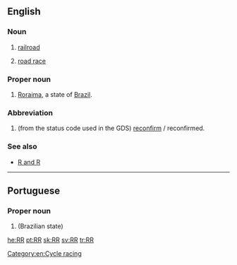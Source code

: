 {{also|R.R.|R&R}}
==English==

===Noun===
{{en-noun}}

# [[railroad]]
# {{context|cycling|lang=en}} [[road race]]

===Proper noun===
{{en-proper noun}}

# [[Roraima]], a state of [[Brazil]].

===Abbreviation===
{{en-abbr}}

# {{context|aviation|travel|dated|lang=en}} (from the status code used in the GDS) [[reconfirm]] / reconfirmed.

===See also===
* [[R and R]]

[[Category:en:Cycle racing]]
----

==Portuguese==

===Proper noun===
{{pt-proper noun}}

# {{abbreviation of|Roraima|lang=pt|nodot=1}} (Brazilian state)

[[he:RR]]
[[pt:RR]]
[[sk:RR]]
[[sv:RR]]
[[tr:RR]]